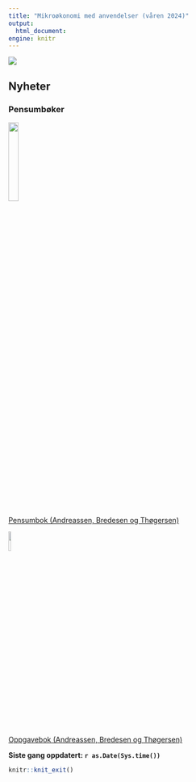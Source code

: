 ```yaml
---
title: "Mikroøkonomi med anvendelser (våren 2024)"
output:
  html_document:
engine: knitr
---
```


![](man/figures/abc.jpg)

## Nyheter

### Pensumbøker

![](man/figures/pensum.jpg){width=20%}
<br>
[Pensumbok (Andreassen, Bredesen og Thøgersen)](https://www.cappelendammundervisning.no/_innforing-i-mikrookonomi-9788202640521)
<br>

![](man/figures/oppgaver.jpg){width=10%}

[Oppgavebok (Andreassen, Bredesen og Thøgersen)](https://www.cappelendammundervisning.no/_innforing-i-mikrookonomi-ovingsoppgaver-med-losningsforslag-9788202656485)
<br>

**Siste gang oppdatert: `r as.Date(Sys.time())`**



```r
knitr::knit_exit()
```



